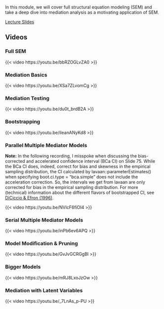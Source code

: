 In this module, we will cover full structural equation modeling (SEM) and take a deep dive into mediation analysis as a
motivating application of SEM.

<a href = "/lavaan-e-learning/4_sem_mediation/sem_mediation.pdf" class = "button button1">Lecture Slides</a>

## Videos

### Full SEM

{{< video https://youtu.be/bbRZOGLvZA0 >}}

### Mediation Basics

{{< video https://youtu.be/XSa7ZLvomCg >}}

### Mediation Testing

{{< video https://youtu.be/du0t_brdB2A >}}

### Bootstrapping

{{< video https://youtu.be/iIeanANyKd8 >}}

### Parallel Multiple Mediator Models

**Note:** In the following recording, I misspoke when discussing the bias-corrected and accelerated confidence interval
(BCa CI) on Slide 75. While the BCa CI does, indeed, correct for bias and skewness in the empirical sampling distribution,
the CI calculated by lavaan::parameterEstimates() when specifying boot.ci.type = "bca.simple" does not include the
acceleration correction. So, the intervals we get from lavaan are only corrected for bias in the empirical sampling
distribution. For more (technical) information about the different flavors of bootstrapped CI, see
[DiCiccio & Efron (1996)](https://doi.org/10.1214/ss/1032280214).

{{< video https://youtu.be/NVlcF6fiOI4 >}}

### Serial Multiple Mediator Models

{{< video https://youtu.be/inPb6ev6APQ >}}

### Model Modification & Pruning

{{< video https://youtu.be/GvJvGCRGgBI >}}

### Bigger Models

{{< video https://youtu.be/mRJ8LxoJzOw >}}

### Mediation with Latent Variables

{{< video https://youtu.be/_7LnAs_p-PU >}}
